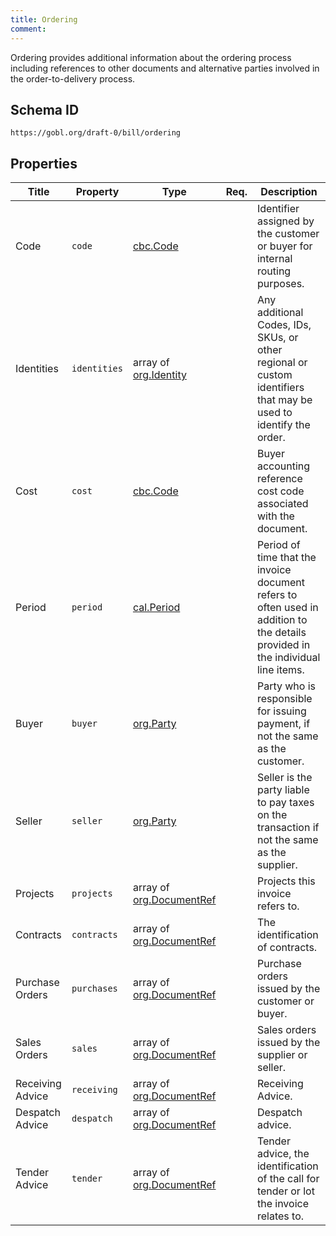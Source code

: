 ```yaml
---
title: Ordering
comment: 
---
```


Ordering provides additional information about the ordering process including references to other documents and alternative parties involved in the order-to-delivery process.

## Schema ID

`https://gobl.org/draft-0/bill/ordering`

## Properties

| Title            | Property     | Type                                                  | Req. | Description                                                                                                                     |
|------------------|--------------|-------------------------------------------------------|------|---------------------------------------------------------------------------------------------------------------------------------|
| Code             | `code`       | [cbc.Code](/draft-0/cbc/code)                         |      | Identifier assigned by the customer or buyer for internal routing purposes.                                                     |
| Identities       | `identities` | array of [org.Identity](/draft-0/org/identity)        |      | Any additional Codes, IDs, SKUs, or other regional or custom identifiers that may be used to identify the order.                |
| Cost             | `cost`       | [cbc.Code](/draft-0/cbc/code)                         |      | Buyer accounting reference cost code associated with the document.                                                              |
| Period           | `period`     | [cal.Period](/draft-0/cal/period)                     |      | Period of time that the invoice document refers to often used in addition to the details provided in the individual line items. |
| Buyer            | `buyer`      | [org.Party](/draft-0/org/party)                       |      | Party who is responsible for issuing payment, if not the same as the customer.                                                  |
| Seller           | `seller`     | [org.Party](/draft-0/org/party)                       |      | Seller is the party liable to pay taxes on the transaction if not the same as the supplier.                                     |
| Projects         | `projects`   | array of [org.DocumentRef](/draft-0/org/document_ref) |      | Projects this invoice refers to.                                                                                                |
| Contracts        | `contracts`  | array of [org.DocumentRef](/draft-0/org/document_ref) |      | The identification of contracts.                                                                                                |
| Purchase Orders  | `purchases`  | array of [org.DocumentRef](/draft-0/org/document_ref) |      | Purchase orders issued by the customer or buyer.                                                                                |
| Sales Orders     | `sales`      | array of [org.DocumentRef](/draft-0/org/document_ref) |      | Sales orders issued by the supplier or seller.                                                                                  |
| Receiving Advice | `receiving`  | array of [org.DocumentRef](/draft-0/org/document_ref) |      | Receiving Advice.                                                                                                               |
| Despatch Advice  | `despatch`   | array of [org.DocumentRef](/draft-0/org/document_ref) |      | Despatch advice.                                                                                                                |
| Tender Advice    | `tender`     | array of [org.DocumentRef](/draft-0/org/document_ref) |      | Tender advice, the identification of the call for tender or lot the invoice relates to.                                         |

